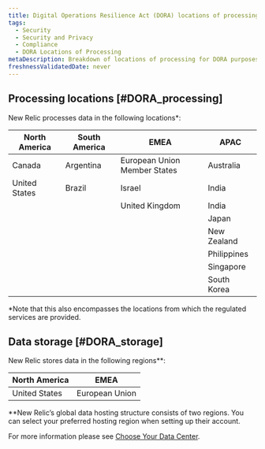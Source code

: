 ```yaml
---
title: Digital Operations Resilience Act (DORA) locations of processing
tags:
  - Security
  - Security and Privacy
  - Compliance
  - DORA Locations of Processing
metaDescription: Breakdown of locations of processing for DORA purposes.
freshnessValidatedDate: never
---
```


## Processing locations [#DORA_processing]

New Relic processes data in the following locations*:
 
<table>
    <thead>
        <tr>
            <th style={{ width: "200px" }}>
            North America
            </th>
            <th>
            South America
            </th>
            <th>
            EMEA
            </th>
            <th>
            APAC
            </th>
        </tr>
    </thead>
    <tbody>
        <tr>
            <td>
            Canada
            </td>
            <td>
            Argentina
            </td>
            <td>
            European Union Member States
            </td>
            <td>
            Australia
            </td>
         </tr>
        <tr>
            <td>
            United States
            </td>
            <td>
            Brazil
            </td>
            <td>
            Israel
            </td>
            <td>
            India
            </td>
        </tr>
        <tr>
            <td>
            </td>
            <td>
            </td>
            <td>
            United Kingdom
            </td>
            <td>
            India
            </td>
        </tr>
        <tr>
            <td>
            </td>
            <td>
            </td>
            <td>
            </td>
            <td>
            Japan
            </td>
        </tr>
        <tr>
            <td>
            </td>
            <td>
            </td>
            <td>
            </td>
            <td>
            New Zealand
            </td>
        </tr>
        <tr>
            <td>
            </td>
            <td>
            </td>
            <td>
            </td>
            <td>
            Philippines
            </td>
        </tr>
        <tr>
            <td>
            </td>
            <td>
            </td>
            <td>
            </td>
            <td>
            Singapore
            </td>
        </tr>
        <tr>
            <td>
            </td>
            <td>
            </td>
            <td>
            </td>
            <td>
            South Korea
            </td>
        </tr>
    </tbody>
</table>

*Note that this also encompasses the locations from which the regulated services are provided.

## Data storage [#DORA_storage]

New Relic stores data in the following regions**:
<table>
    <thead>
        <tr>
            <th style={{ width: "200px" }}>
            North America
            </th>
            <th>
            EMEA
            </th>
        </tr>
    </thead>   
<tbody>
        <tr>
            <td>
            United States
            </td>
            <td>
            European Union
            </td>
        </tr>
    </tbody>
</table>

**New Relic’s global data hosting structure consists of two regions. You can select your preferred hosting region when setting up their account. 

For more information please see [Choose Your Data Center](/docs/accounts/accounts-billing/account-setup/choose-your-data-center/).
